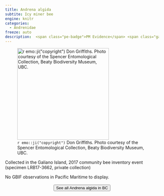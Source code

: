 ```yaml
---
title: Andrena algida
subtite: Icy miner bee
engine: knitr
categories:
  - Andrenidae
freeze: auto
description:  <span class="pe-badge">PM Evidence</span> <span class="gali-badge">Galiano</span>
---
```

![`r emo::ji("copyright")` Don Griffiths. Photo courtesy of the Spencer Entomological Collection, Beaty Biodiversity Museum, UBC.](https://www.zoology.ubc.ca/entomology/main/Hymenoptera/Andrenidae/Andrena%20algida%20(3lateral).jpg){height=300}

Collected in the Galiano Island, 2017 community bee inventory event (specimen LRB17-3662, private collection)

No GBIF observations in Pacific Maritime to display.
<br><br>
<center>


<a href="https://www.zoology.ubc.ca/entomology/main/Hymenoptera/Andrenidae/Andrena%20algida.php"><button type="button" class="btn btn-secondary">See all Andrena algida in BC <i class="fa-solid fa-arrow-up-right-from-square"></i> </button></a>
</center>
